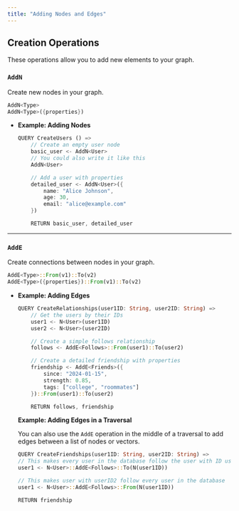 ```yaml
---
title: "Adding Nodes and Edges"
---
```


## Creation Operations

These operations allow you to add new elements to your graph.

### `AddN`

Create new nodes in your graph.

```rust
AddN<Type>
AddN<Type>({properties})
```

- **Example: Adding Nodes**
    ```rust [expandable]
    QUERY CreateUsers () =>
        // Create an empty user node
        basic_user <- AddN<User>
        // You could also write it like this
        AddN<User>

        // Add a user with properties
        detailed_user <- AddN<User>({
            name: "Alice Johnson",
            age: 30,
            email: "alice@example.com"
        })

        RETURN basic_user, detailed_user
    ```

---

### `AddE`

Create connections between nodes in your graph.

```rust
AddE<Type>::From(v1)::To(v2)
AddE<Type>({properties})::From(v1)::To(v2)
```


-   **Example: Adding Edges**
    ```rust [expandable]
    QUERY CreateRelationships(user1ID: String, user2ID: String) =>
        // Get the users by their IDs
        user1 <- N<User>(user1ID)
        user2 <- N<User>(user2ID)

        // Create a simple follows relationship
        follows <- AddE<Follows>::From(user1)::To(user2)

        // Create a detailed friendship with properties
        friendship <- AddE<Friends>({
            since: "2024-01-15",
            strength: 0.85,
            tags: ["college", "roommates"]
        })::From(user1)::To(user2)

        RETURN follows, friendship
    ```



    **Example: Adding Edges in a Traversal**

    You can also use the `AddE` operation in the middle of a traversal to add edges between a list of nodes or vectors.
    ```rust [expandable]
    QUERY CreateFriendships(user1ID: String, user2ID: String) =>
    // This makes every user in the database follow the user with ID user1ID
    user1 <- N<User>::AddE<Follows>::To(N(user1ID))

    // This makes user with userID2 follow every user in the database
    user1 <- N<User>::AddE<Follows>::From(N(user1ID))

    RETURN friendship
    ```
